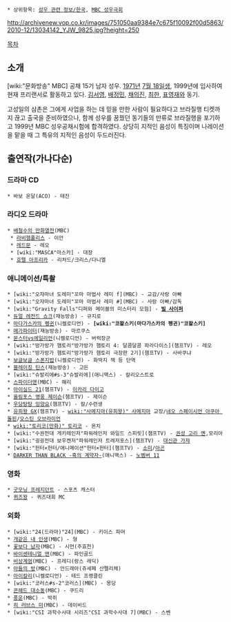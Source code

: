  * 상위항목: [[성우 관련 정보/한국]], [[MBC 성우극회]]

http://archivenew.vop.co.kr/images/751050aa9384e7c675f10092f00d5863/2010-12/13034142_YJW_9825.jpg?height=250

[[목차]]
== 소개 ==
[wiki:"문화방송" MBC] 공채 15기 남자 성우. [[1971년]] [[7월 18일]]생, 1999년에 입사하여 현재 프리랜서로 활동하고 있다. [[김서영]], [[배정민]], [[채의진]], [[최한]], [[표영재]]와 동기.

고성일의 삼촌은 그에게 사업을 하는 데 믿을 만한 사람이 필요하다고 브라질행 티켓까지 끊고 출국을 준비하였으나, 함께 성우를 꿈꿨던 동기들의 만류로 브라질행을 포기하고 1999년 MBC 성우공채시험에 합격하였다. 상당히 지적인 음성이 특징이며 나레이션을 맡을 때 그 특유의 지적인 음성이 두드러진다.

== 출연작(가나다순) ==
=== 드라마 CD ===
 * 바보 온달(ACO) - 태진

=== 라디오 드라마 ===
 * [[배철수의 만화열전]](MBC)
  * [[라비헴폴리스]] - 이안
  * [[레드문]] - 레오
  * [wiki:"MASCA"마스카] - 대장
  * [[호텔 아프리카]] - 리처드/크리스/다니엘

=== 애니메이션/특촬 ===
 * [wiki:"오쟈마녀 도레미"꼬마 마법사 레미 f](MBC) - 교감/사랑 아빠
 * [wiki:"오쟈마녀 도레미"꼬마 마법사 레미 #](MBC) - 사랑 아빠/감독
 * [wiki:"Gravity Falls"디퍼와 메이블의 미스터리 모험] - '''[[빌 사이퍼]]'''
 * [[듀얼 레전드 쇼크]](재능방송) - 규지로
 * [[마다가스카의 펭귄]](니켈로디언) - '''[wiki:"코왈스키(마다가스카의 펭귄)"코왈스키]''' 
 * [[메가파이터]](재능방송) - 마르쿠스
 * [[몬스터vs에일리언]](니켈로디언) - 버럭장군
 * [wiki:"방가방가 햄토리"방가방가 햄토리 4: 달콤달콤 파라다이스](챔프TV) - 레오
 * [wiki:"방가방가 햄토리"방가방가 햄토리 극장판 2기](챔프TV) - 사바쿠냐
 * [[보글보글 스폰지밥]](니켈로디언) - 화딱지 잭 등 단역
 * [[블레이징 틴스]](재능방송) - 고든
 * [wiki:"슈발리에#s-3"슈발리에](애니맥스) - 칼리오스트로
 * [[스파이더맨]](MBC) - 해리
 * [[아이실드 21]](챔프TV) - [[이카리 다이고]]
 * [[올림포스 영웅 제이슨]](챔프TV) - 제이슨
 * [[우당탕탕 잉양요]](챔프TV) - 칼/수련생
 * [[유희왕 GX]](챔프TV) - [[wiki:"사메지마(유희왕)" 사메지마]] 교장/[[네오 스페이시언 아쿠아 돌핀]]/[[오스틴 오브라이언]]
 * [[wiki:"토리코(만화)" 토리코]] - 몬치
 * [wiki:"수권전대 게키레인저"파워레인저 와일드 스피릿](챔프TV) - [[권성 고리 옌]],모리아
 * [wiki:"굉굉전대 보우켄저"파워레인저 트레저포스](챔프TV) - [[대신관 가쟈]]
 * [wiki:"헌터×헌터/애니메이션"헌터×헌터](챔프TV) - [[소미]]/[[아곤]]
 * [[DARKER THAN BLACK -흑의 계약자-]](애니맥스) - [[노벰버 11]]

=== 영화 ===
 * [[굿모닝 프레지던트]] - 스포츠 캐스터
 * [[퀴즈왕]] - 퀴즈대회 MC

=== 외화 ===
 * [wiki:"24(드라마)"24](MBC) - 키이스 파머
 * [[개같은 내 인생]](MBC) - 형
 * [[꽃보다 남자]](MBC) - 시먼(주효천)
 * [[바이센테니얼 맨]](MBC) - 파인골드
 * [[비상계엄]](MBC) - 프레디(랑스 레딕)
 * [[아들의 방]](MBC) - 안드레아(쥬세페 산펠리체)
 * [[아이칼리]](니켈로디언) - 테드 프랭클린 
 * [wiki:"코러스#s-2"코러스](MBC) - 몽당
 * [[콘헤드 대소동]](MBC) - 쿠드리
 * [[풍운]](MBC) - 박쥐
 * [[히 러브스 미]](MBC) - 데이비드
 * [wiki:"CSI 과학수사대 시리즈"CSI 과학수사대 7](MBC) - 스벤
